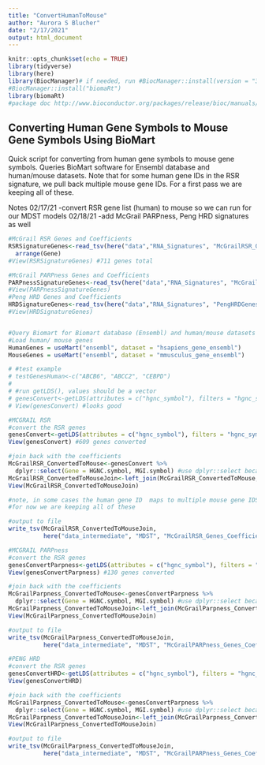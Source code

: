 ```yaml
---
title: "ConvertHumanToMouse"
author: "Aurora S Blucher"
date: "2/17/2021"
output: html_document
---
```


```r
knitr::opts_chunk$set(echo = TRUE)
library(tidyverse)
library(here)
library(BiocManager)# if needed, run #BiocManager::install(version = "3.12")
#BiocManager::install("biomaRt")
library(biomaRt)
#package doc http://www.bioconductor.org/packages/release/bioc/manuals/biomaRt/man/biomaRt.pdf
```

## Converting Human Gene Symbols to Mouse Gene Symbols Using BioMart

Quick script for converting from human gene symbols to mouse gene symbols. Queries BioMart software for Ensembl database and human/mouse datasets. Note that for some human gene IDs in the RSR signature, we pull back multiple mouse gene IDs. For a first pass we are keeping all of these.

Notes
02/17/21
-convert  RSR gene list (human) to mouse so we can run for our MDST models
02/18/21
-add McGrail PARPness, Peng HRD signatures as well

```r
#McGrail RSR Genes and Coefficients
RSRSignatureGenes<-read_tsv(here("data","RNA_Signatures", "McGrailRSR_Genes_Coefficients.tsv")) %>%
  arrange(Gene)
#View(RSRSignatureGenes) #711 genes total

#McGrail PARPness Genes and Coefficients
PARPnessSignatureGenes<-read_tsv(here("data","RNA_Signatures", "McGrailPARPness_Genes_Coefficients.tsv")) 
#View(PARPnessSignatureGenes)
#Peng HRD Genes and Coefficients
HRDSignatureGenes<-read_tsv(here("data","RNA_Signatures", "PengHRDGenes_BRCA1_Coefficients.tsv"))
#View(HRDSignatureGenes)


#Query Biomart for Biomart database (Ensembl) and human/mouse datasets
#Load human/ mouse genes
HumanGenes = useMart("ensembl", dataset = "hsapiens_gene_ensembl")
MouseGenes = useMart("ensembl", dataset = "mmusculus_gene_ensembl")

# #test example
# testGenesHuman<-c("ABCB6", "ABCC2", "CEBPD")
# 
# #run getLDS(), values should be a vector
# genesConvert<-getLDS(attributes = c("hgnc_symbol"), filters = "hgnc_symbol", values=testGenesHuman, mart = HumanGenes, attributesL= c("mgi_symbol"), martL =MouseGenes, uniqueRows = T )
# View(genesConvert) #looks good

#MCGRAIL RSR
#convert the RSR genes
genesConvert<-getLDS(attributes = c("hgnc_symbol"), filters = "hgnc_symbol", values=RSRSignatureGenes$Gene, mart = HumanGenes, attributesL= c("mgi_symbol"), martL =MouseGenes, uniqueRows = T )
View(genesConvert) #609 genes converted

#join back with the coefficients
McGrailRSR_ConvertedToMouse<-genesConvert %>%
  dplyr::select(Gene = HGNC.symbol, MGI.symbol) #use dplyr::select because there is a conflict with another pkg select() call
McGrailRSR_ConvertedToMouseJoin<-left_join(McGrailRSR_ConvertedToMouse, RSRSignatureGenes)
View(McGrailRSR_ConvertedToMouseJoin)

#note, in some cases the human gene ID  maps to multiple mouse gene IDS
#for now we are keeping all of these

#output to file
write_tsv(McGrailRSR_ConvertedToMouseJoin, 
          here("data_intermediate", "MDST", "McGrailRSR_Genes_Coefficients_ConvertedToMouse.tsv"))

#MCGRAIL PARPness
#convert the RSR genes
genesConvertParpness<-getLDS(attributes = c("hgnc_symbol"), filters = "hgnc_symbol", values=PARPnessSignatureGenes$Gene, mart = HumanGenes, attributesL= c("mgi_symbol"), martL =MouseGenes, uniqueRows = T )
View(genesConvertParpness) #130 genes converted

#join back with the coefficients
McGrailParpness_ConvertedToMouse<-genesConvertParpness %>%
  dplyr::select(Gene = HGNC.symbol, MGI.symbol) #use dplyr::select because there is a conflict with another pkg select() call
McGrailParpness_ConvertedToMouseJoin<-left_join(McGrailParpness_ConvertedToMouse, PARPnessSignatureGenes)
View(McGrailParpness_ConvertedToMouseJoin)

#output to file
write_tsv(McGrailParpness_ConvertedToMouseJoin, 
          here("data_intermediate", "MDST", "McGrailPARPness_Genes_Coefficients_ConvertedToMouse.tsv"))

#PENG HRD
#convert the RSR genes
genesConvertHRD<-getLDS(attributes = c("hgnc_symbol"), filters = "hgnc_symbol", values=HRDSignatureGenes$Gene, mart = HumanGenes, attributesL= c("mgi_symbol"), martL =MouseGenes, uniqueRows = T )
View(genesConvertHRD) 

#join back with the coefficients
McGrailParpness_ConvertedToMouse<-genesConvertParpness %>%
  dplyr::select(Gene = HGNC.symbol, MGI.symbol) #use dplyr::select because there is a conflict with another pkg select() call
McGrailParpness_ConvertedToMouseJoin<-left_join(McGrailParpness_ConvertedToMouse, PARPnessSignatureGenes)
View(McGrailParpness_ConvertedToMouseJoin)

#output to file
write_tsv(McGrailParpness_ConvertedToMouseJoin, 
          here("data_intermediate", "MDST", "McGrailPARPness_Genes_Coefficients_ConvertedToMouse.tsv"))


```
